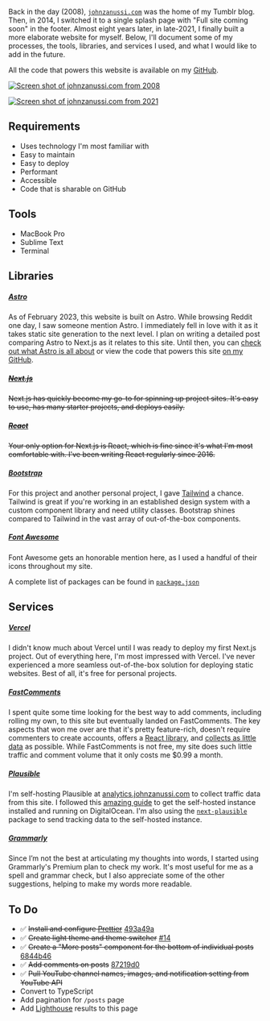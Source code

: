 Back in the day (2008), [`johnzanussi.com`](https://johnzanussi.com) was the home of my Tumblr blog. Then, in 2014, I switched it to a single splash page with "Full site coming soon" in the footer. Almost eight years later, in late-2021, I finally built a more elaborate website for myself. Below, I'll document some of my processes, the tools, libraries, and services I used, and what I would like to add in the future.

All the code that powers this website is available on my [GitHub](https://github.com/johnzanussi/johnzanussi.com).

<Columns>

[![Screen shot of johnzanussi.com from 2008](src/assets/pages/built-with/screenshot-johnzanussi-dot-com-tumblr.png)](https://web.archive.org/web/20080817121815/http://johnzanussi.com/)

[![Screen shot of johnzanussi.com from 2021](src/assets/pages/built-with/screenshot-johnzanussi-dot-com-splash.png)](https://web.archive.org/web/20210610103313/http://johnzanussi.com/)

</Columns>

## Requirements

-   Uses technology I'm most familiar with
-   Easy to maintain
-   Easy to deploy
-   Performant
-   Accessible
-   Code that is sharable on GitHub

## Tools

-   MacBook Pro
-   Sublime Text
-   Terminal

## Libraries

##### [Astro](https://astro.build/)

As of February 2023, this website is built on Astro. While browsing Reddit one day, I saw someone mention Astro. I immediately fell in love with it as it takes static site generation to the next level. I plan on writing a detailed post comparing Astro to Next.js as it relates to this site. Until then, you can [check out what Astro is all about](https://astro.build/) or view the code that powers this site [on my GitHub](https://github.com/johnzanussi/johnzanussi.com).

##### [~~Next.js~~](https://nextjs.org)

~~Next.js has quickly become my go-to for spinning up project sites. It's easy to use, has many starter projects, and deploys easily.~~

##### [~~React~~](https://reactjs.org)

~~Your only option for Next.js is React, which is fine since it's what I'm most comfortable with. I've been writing React regularly since 2016.~~

##### [Bootstrap](https://getbootstrap.com/)

For this project and another personal project, I gave [Tailwind](https://tailwindcss.com/) a chance. Tailwind is great if you're working in an established design system with a custom component library and need utility classes. Bootstrap shines compared to Tailwind in the vast array of out-of-the-box components.

##### [Font Awesome](https://fontawesome.com/)

Font Awesome gets an honorable mention here, as I used a handful of their icons throughout my site.

A complete list of packages can be found in [`package.json`](https://github.com/johnzanussi/johnzanussi.com/package.json)

## Services

##### [Vercel](https://vercel.com/)

I didn't know much about Vercel until I was ready to deploy my first Next.js project. Out of everything here, I'm most impressed with Vercel. I've never experienced a more seamless out-of-the-box solution for deploying static websites. Best of all, it's free for personal projects.

##### [FastComments](https://fastcomments.com/)

I spent quite some time looking for the best way to add comments, including rolling my own, to this site but eventually landed on FastComments. The key aspects that won me over are that it's pretty feature-rich, doesn't require commenters to create accounts, offers a [React library](https://www.npmjs.com/package/fastcomments-react), and [collects as little data](https://fastcomments.com/privacy-policy) as possible. While FastComments is not free, my site does such little traffic and comment volume that it only costs me $0.99 a month.

##### [Plausible](https://plausible.io/)

I'm self-hosting Plausible at [analytics.johnzanussi.com](https://analytics.johnzanussi.com/) to collect traffic data from this site. I followed this [amazing guide](https://www.stackovercloud.com/2021/10/28/how-to-install-plausible-analytics-on-ubuntu-20-04/) to get the self-hosted instance installed and running on DigitalOcean. I'm also using the [`next-plausible`](https://github.com/4lejandrito/next-plausible) package to send tracking data to the self-hosted instance.

##### [Grammarly](https://www.grammarly.com/)

Since I’m not the best at articulating my thoughts into words, I started using Grammarly's Premium plan to check my work. It's most useful for me as a spell and grammar check, but I also appreciate some of the other suggestions, helping to make my words more readable.

## To Do

-   ✅ ~~Install and configure [Prettier](https://prettier.io/)~~ [493a49a](https://github.com/johnzanussi/johnzanussi.com/commit/493a49ad0587d9c8195c2bf735625c827664bd89)
-   ✅ ~~Create light theme and theme switcher~~ [#14](https://github.com/johnzanussi/johnzanussi.com/pull/14)
-   ✅ ~~Create a "More posts" component for the bottom of individual posts~~ [6844b46](https://github.com/johnzanussi/johnzanussi.com/commit/6844b46917bf863f5eb70e4b18557a24ba9cc13f)
-   ✅ ~~Add comments on posts~~ [87219d0](https://github.com/johnzanussi/johnzanussi.com/commit/87219d0045088a4cff94d5cd20d193cf6bd41bf6)
-   ✅ ~~Pull YouTube channel names, images, and notification setting from YouTube API~~
-   Convert to TypeScript
-   Add pagination for `/posts` page
-   Add [Lighthouse](https://developers.google.com/web/tools/lighthouse) results to this page
